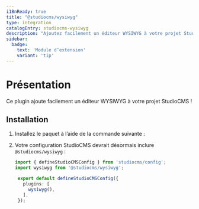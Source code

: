 ```yaml
---
i18nReady: true
title: "@studiocms/wysiwyg"
type: integration
catalogEntry: studiocms-wysiwyg
description: "Ajoutez facilement un éditeur WYSIWYG à votre projet StudioCMS !"
sidebar:
  badge: 
    text: 'Module d’extension'
    variant: 'tip'
---
```



# Présentation

Ce plugin ajoute facilement un éditeur WYSIWYG à votre projet StudioCMS !

## Installation

1. Installez le paquet à l’aide de la commande suivante :

   <PackageManagers pkg="studiocms" type='run' args='add @studiocms/wysiwyg' />

2. Votre configuration StudioCMS devrait désormais inclure `@studiocms/wysiwyg` :

   ```ts twoslash title="studiocms.config.mjs" {2, 6}
   import { defineStudioCMSConfig } from 'studiocms/config';
   import wysiwyg from '@studiocms/wysiwyg';

    export default defineStudioCMSConfig({
      plugins: [
        wysiwyg(),
      ],
    });
   ```
